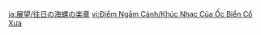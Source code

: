 {{Viewpoint
|id      = 358
|title   = Ancient Conch Melody of Yore
|title2  = Beryl Region
|area    = Beryl Region
|region  = Fontaine
|note    = This viewpoint will only appear after completing the {{Quest|Echoes of the Ancient World}}. Its entry is also hidden in the Archive before it is collected.
|text    = "Of the once-great empire of [[Remuria]], today there remains but a lonely melody. Once heard by multitudes, but long lost to mortal ears..."
|image   = Viewpoint Ancient Conch Melody of Yore.png
|map     = Viewpoint Ancient Conch Melody of Yore Location.png
}}

[[ja:展望/往日の海螺の楽章]]
[[vi:Điểm Ngắm Cảnh/Khúc Nhạc Của Ốc Biển Cổ Xưa]]